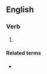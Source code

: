 {{also|æstivated}}

==English==

===Verb===
{{head|en|verb form}}

# {{en-past of|aestivate}}

====Related terms====
* {{l|en|estivate}}